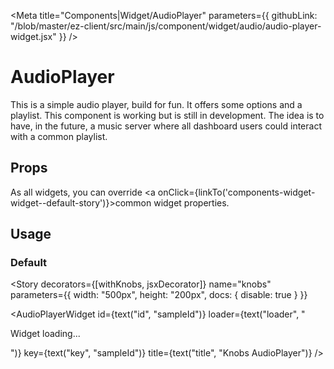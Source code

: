 

<Meta 
  title="Components|Widget/AudioPlayer" 
  parameters={{
    githubLink: "/blob/master/ez-client/src/main/js/component/widget/audio/audio-player-widget.jsx"
  }}
/>

                 
<Anchor storyId="components-widget-audioplayer--default-story" />


# AudioPlayer

This is a simple audio player, build for fun. It offers some options and a playlist. This component is working 
but is still in development. The idea is to have, in the future, a music server where all dashboard users 
could interact with a common playlist.

## Props
 
As all widgets, you can override <a onClick={linkTo('components-widget-widget--default-story')}>common widget 
properties</a>.

<Props of={AudioPlayerWidget} />

## Usage

### Default

<Preview>
  <Story
    decorators={[withKnobs, jsxDecorator]}
    name="default"
    parameters={{
      width: "500px",
      height: "200px"
    }}
  >
    <AudioPlayerWidget/>
  </Story>
</Preview>

<Story 
  decorators={[withKnobs, jsxDecorator]}
  name="knobs"
  parameters={{
    width: "500px",
    height: "200px",
    docs: {
      disable: true
    }
  }}
>
  <AudioPlayerWidget
    id={text("id", "sampleId")}
    loader={text("loader", "<p>Widget loading...</p>")}
    key={text("key", "sampleId")}
    title={text("title", "Knobs AudioPlayer")}
  />
</Story>
